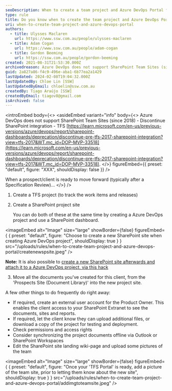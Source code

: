 ```yaml
---
seoDescription: When to create a team project and Azure DevOps Portal for a prospect/client? Create a TFS project and SharePoint site once a prospect/ client is ready to move forward after a Specification Review.
type: rule
title: Do you know when to create the team project and Azure DevOps Portal for a prospect/client?
uri: when-to-create-team-project-and-azure-devops-portal
authors:
  - title: Ulysses Maclaren
    url: https://www.ssw.com.au/people/ulysses-maclaren
  - title: Adam Cogan
    url: https://www.ssw.com.au/people/adam-cogan
  - title: Gordon Beeming
    url: https://ssw.com.au/people/gordon-beeming
created: 2021-08-31T21:53:30.000Z
archivedreason: Azure DevOps does not support SharePoint Team Sites (since 2018) - Discontinue SharePoint integration - TFS https://learn.microsoft.com/en-us/previous-versions/azure/devops/report/sharepoint-dashboards/deprecation/discontinue-pre-tfs-2017-sharepoint-integration?view=tfs-2017.&WT.mc_id=DOP-MVP-33518 Replaced by https://ssw.com.au/rules/connect-crm-to-microsoft-teams
guid: 2a827a86-f4c9-496e-aba1-6b77ea2a1429
lastUpdated: 2024-02-08T19:04:32.000Z
lastUpdatedBy: Chloe Lin [SSW]
lastUpdatedByEmail: chloelin@ssw.com.au
createdBy: Tiago Araújo [SSW]
createdByEmail: tiagov8@gmail.com
isArchived: false
---
```


<introEmbed
  body={<>
<asideEmbed
  variant="info"
  body={<>
    Azure DevOps does not support SharePoint Team Sites (since 2018) - Discontinue SharePoint integration - TFS [https://learn.microsoft.com/en-us/previous-versions/azure/devops/report/sharepoint-dashboards/deprecation/discontinue-pre-tfs-2017-sharepoint-integration?view=tfs-2017&WT.mc_id=DOP-MVP-33518](https://learn.microsoft.com/en-us/previous-versions/azure/devops/report/sharepoint-dashboards/deprecation/discontinue-pre-tfs-2017-sharepoint-integration?view=tfs-2017&WT.mc_id=DOP-MVP-33518).
  </>}
  figureEmbed={{
    preset: "default",
    figure: "XXX",
    shouldDisplay: false
  }}
/>

When a prospect/client is ready to move forward (typically after a Specification Review)...
  </>}
/>
1. Create a TFS project (to track the work items and releases)
2. Create a SharePoint project site

   You can do both of these at the same time by creating a Azure DevOps project and use a SharePoint dashboard.
   
<imageEmbed
  alt="Image"
  size="large"
  showBorder={false}
  figureEmbed={ {
    preset: "default",
    figure: "Choose to create a new SharePoint site when creating Azure DevOps project",
    shouldDisplay: true
  } }
  src="/uploads/rules/when-to-create-team-project-and-azure-devops-portal/createnewspsite.jpeg"
/>

**Note:** It is also possible to [create a new SharePoint site afterwards and attach it to a Azure DevOps project, via this hack](/how-to-create-Project-Portal)

3. Move all the documents you've created for this client, from the 'Prospects Site (Document Library)' into the new project site.

A few other things to do frequently do right away:

* If required, create an external user account for the Product Owner. This enables the client access to your SharePoint Extranet to see the documents, sites and reports.
* If required, let the client know they can upload additional files, or download a copy of the project for testing and deployment.
* Check permissions and access rights
* Consider synchronizing the project documents offline via Outlook or SharePoint Workspaces
* Edit the SharePoint site landing wiki-page and upload some pictures of the team
  
<imageEmbed
  alt="Image"
  size="large"
  showBorder={false}
  figureEmbed={ {
    preset: "default",
    figure: "Once your 'TFS Portal' is ready, add a picture of the team site, prior to letting them know about the new site",
    shouldDisplay: true
  } }
  src="/uploads/rules/when-to-create-team-project-and-azure-devops-portal/addimgtoteamsite.jpeg"
/>

